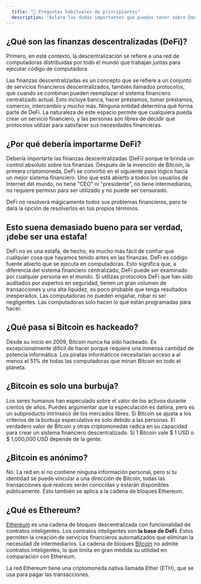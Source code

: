 ```yaml
---
  title: "🤔 Preguntas habituales de principiantes"
  description: "Aclara las dudas importantes que puedas tener sobre DeFi."
---
```


## ¿Qué son las finanzas descentralizadas (DeFi)?

Primero, en este contexto, la descentralización se refiere a una red de computadoras distribuidas por todo el mundo que trabajan juntas para ejecutar código de computadora.

Las finanzas descentralizadas es un concepto que se refiere a un conjunto de servicios financieros descentralizados, también llamados protocolos, que cuando se combinan pueden reemplazar el sistema financiero centralizado actual. Esto incluye banca, hacer préstamos, tomar préstamos, comercio, intercambio y mucho más. Ninguna entidad determina qué forma parte de DeFi. La naturaleza de este espacio permite que cualquiera pueda crear un servicio financiero, y las personas son libres de decidir qué protocolos utilizar para satisfacer sus necesidades financieras.

## ¿Por qué debería importarme DeFi?

Debería importarte las finanzas descentralizadas (DeFi) porque te brinda un control absoluto sobre tus finanzas. Después de la invención de Bitcoin, la primera criptomoneda, DeFi se convirtió en el siguiente paso lógico hacia un mejor sistema financiero. Uno que está abierto a todos los usuarios de Internet del mundo, no tiene "CEO" ni "presidente", no tiene intermediarios, no requiere permiso para ser utilizado y no puede ser censurado.

DeFi no resolverá mágicamente todos sus problemas financieros, pero te dará la opción de resolverlos en tus propios términos.

## Esto suena demasiado bueno para ser verdad, ¡debe ser una estafa!

DeFi no es una estafa, de hecho, es mucho más fácil de confiar que cualquier cosa que hayamos tenido antes en las finanzas. DeFi es código fuente abierto que se ejecuta en computadoras. Esto significa que, a diferencia del sistema financiero centralizado, DeFi puede ser examinado por cualquier persona en el mundo. Si utilizas protocolos DeFi que han sido auditados por expertos en seguridad, tienen un gran volumen de transacciones y una alta liquidez, es poco probable que tenga resultados inesperados. Las computadoras no pueden engañar, robar ni ser negligentes. Las computadoras solo hacen lo que están programadas para hacer.

## ¿Qué pasa si Bitcoin es hackeado?

Desde su inicio en 2009, Bitcoin nunca ha sido hackeado. Es excepcionalmente difícil de hacer porque requiere una inmensa cantidad de potencia informática. Los piratas informáticos necesitarían acceso a al menos el 51% de todas las computadoras que minan Bitcoin en todo el planeta.

## ¿Bitcoin es solo una burbuja?

Los seres humanos han especulado sobre el valor de los activos durante cientos de años. Puedes argumentar que la especulación es dañina, pero es un subproducto intrínseco de los mercados libres. Si Bitcoin se ajusta a los criterios de la burbuja especulativa es solo debido a las personas. El verdadero valor de Bitcoin y otras criptomonedas radica en su capacidad para crear un sistema financiero descentralizado. Si 1 Bitcoin vale $ 1 USD o $ 1,000,000 USD depende de la gente.

## ¿Bitcoin es anónimo?

No. La red en sí no contiene ninguna información personal, pero si tu identidad se puede vincular a una dirección de Bitcoin, todas las transacciones que realices serán conocidas y estarán disponibles públicamente. Esto también se aplica a la cadena de bloques Ethereum.

## ¿Qué es Ethereum?

[Ethereum](/projects/ethereum) es una cadena de bloques descentralizada con funcionalidad de contratos inteligentes. Los contratos inteligentes son **la base de DeFi**. Estos permiten la creación de servicios financieros automatizados que eliminan la necesidad de intermediarios. La cadena de bloques [Bitcoin](/projects/bitcoin) no admite contratos inteligentes, lo que limita en gran medida su utilidad en comparación con Ethereum.

La red Ethereum tiene una criptomoneda nativa llamada Ether (ETH), que se usa para pagar las transacciones.
